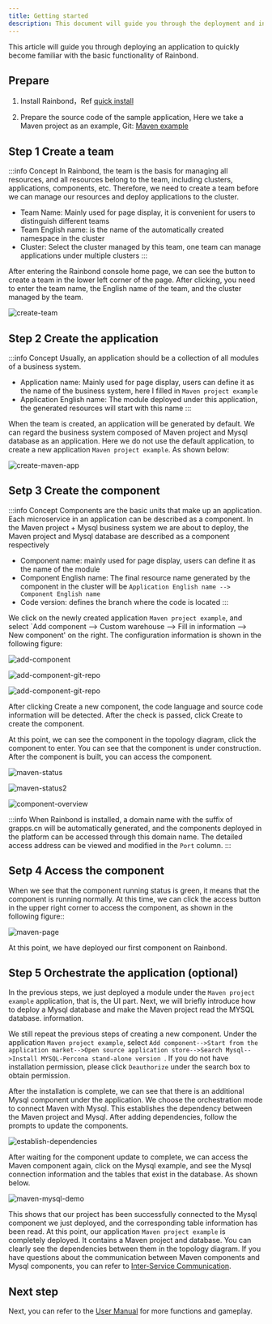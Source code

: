 ```yaml
---
title: Getting started
description: This document will guide you through the deployment and installation of your first application
---
```


This article will guide you through deploying an application to quickly become familiar with the basic functionality of Rainbond.

## Prepare


1. Install Rainbond，Ref [quick install](/docs/quick-start/quick-install)

2. Prepare the source code of the sample application, Here we take a Maven project as an example, Git: [Maven example](https://gitee.com/rainbond/java-maven-demo)

## Step 1 Create a team

:::info Concept
In Rainbond, the team is the basis for managing all resources, and all resources belong to the team, including clusters, applications, components, etc. Therefore, we need to create a team before we can manage our resources and deploy applications to the cluster.

- Team Name: Mainly used for page display, it is convenient for users to distinguish different teams
- Team English name: is the name of the automatically created namespace in the cluster
- Cluster: Select the cluster managed by this team, one team can manage applications under multiple clusters
:::

After entering the Rainbond console home page, we can see the button to create a team in the lower left corner of the page. After clicking, you need to enter the team name, the English name of the team, and the cluster managed by the team.

![create-team](https://grstatic.oss-cn-shanghai.aliyuncs.com/docs/5.7/docs/quick-start/create-team.jpg)

## Step 2 Create the application

:::info Concept
Usually, an application should be a collection of all modules of a business system.

- Application name: Mainly used for page display, users can define it as the name of the business system, here I filled in `Maven project example`
- Application English name: The module deployed under this application, the generated resources will start with this name
:::

When the team is created, an application will be generated by default. We can regard the business system composed of Maven project and Mysql database as an application.
Here we do not use the default application, to create a new application `Maven project example`. As shown below:

![create-maven-app](https://grstatic.oss-cn-shanghai.aliyuncs.com/docs/5.7/docs/quick-start/create-maven-app.jpg)

## Setp 3 Create the component

:::info Concept
Components are the basic units that make up an application. Each microservice in an application can be described as a component. In the Maven project + Mysql business system we are about to deploy, the Maven project and Mysql database are described as a component respectively

- Component name: mainly used for page display, users can define it as the name of the module
- Component English name: The final resource name generated by the component in the cluster will be `Application English name --> Component English name`
- Code version: defines the branch where the code is located
:::

We click on the newly created application `Maven project example`, and select `Add component --> Custom warehouse --> Fill in information --> New component' on the right. The configuration information is shown in the following figure:
 
![add-component](https://grstatic.oss-cn-shanghai.aliyuncs.com/docs/5.7/docs/quick-start/add-component.jpg)

![add-component-git-repo](https://grstatic.oss-cn-shanghai.aliyuncs.com/docs/5.7/docs/quick-start/add-component-git-repo.jpg)

![add-component-git-repo](https://grstatic.oss-cn-shanghai.aliyuncs.com/docs/5.7/docs/quick-start/add-component-git-repo2.jpg)



After clicking Create a new component, the code language and source code information will be detected. After the check is passed, click Create to create the component.

At this point, we can see the component in the topology diagram, click the component to enter. You can see that the component is under construction. After the component is built, you can access the component.

![maven-status](https://grstatic.oss-cn-shanghai.aliyuncs.com/docs/5.7/docs/quick-start/maven-status.jpg)

![maven-status2](https://grstatic.oss-cn-shanghai.aliyuncs.com/docs/5.7/docs/quick-start/maven-status2.jpg)

![component-overview](https://grstatic.oss-cn-shanghai.aliyuncs.com/docs/5.7/docs/quick-start/component-overview.jpg)

:::info
When Rainbond is installed, a domain name with the suffix of grapps.cn will be automatically generated, and the components deployed in the platform can be accessed through this domain name. The detailed access address can be viewed and modified in the `Port` column.
:::

## Setp 4 Access the component

When we see that the component running status is green, it means that the component is running normally. At this time, we can click the access button in the upper right corner to access the component, as shown in the following figure::

![maven-page](https://grstatic.oss-cn-shanghai.aliyuncs.com/docs/5.7/docs/quick-start/maven-page.jpg)

At this point, we have deployed our first component on Rainbond.

## Step 5 Orchestrate the application (optional)

In the previous steps, we just deployed a module under the `Maven project example` application, that is, the UI part. Next, we will briefly introduce how to deploy a Mysql database and make the Maven project read the MYSQL database. information.

We still repeat the previous steps of creating a new component. Under the application `Maven project example`, select `Add component-->Start from the application market-->Open source application store-->Search Mysql-->Install MYSQL-Percona stand-alone version `. If you do not have installation permission, please click `Deauthorize` under the search box to obtain permission.

After the installation is complete, we can see that there is an additional Mysql component under the application. We choose the orchestration mode to connect Maven with Mysql. This establishes the dependency between the Maven project and Mysql. After adding dependencies, follow the prompts to update the components.

![establish-dependencies](https://grstatic.oss-cn-shanghai.aliyuncs.com/docs/5.7/docs/quick-start/establish-dependencies.jpg)

After waiting for the component update to complete, we can access the Maven component again, click on the Mysql example, and see the Mysql connection information and the tables that exist in the database. As shown below.

![maven-mysql-demo](https://grstatic.oss-cn-shanghai.aliyuncs.com/docs/5.7/docs/quick-start/maven-mysql-demo.jpg)

This shows that our project has been successfully connected to the Mysql component we just deployed, and the corresponding table information has been read. At this point, our application `Maven project example` is completely deployed. It contains a Maven project and database. You can clearly see the dependencies between them in the topology diagram. If you have questions about the communication between Maven components and Mysql components, you can refer to [Inter-Service Communication](/docs/micro-service/service-mesh/regist_and_discover).

## Next step

Next, you can refer to the [User Manual](/docs/use-manual/) for more functions and gameplay.